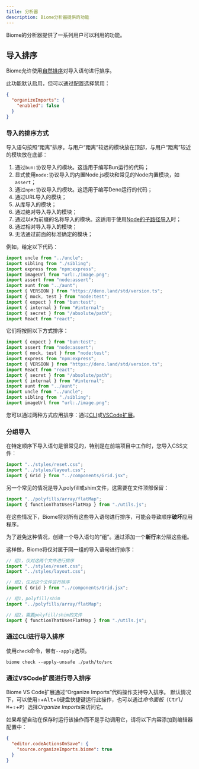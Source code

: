 ```yaml
---
title: 分析器
description: Biome分析器提供的功能
---
```


Biome的分析器提供了一系列用户可以利用的功能。

## 导入排序

Biome允许使用[自然排序](https://en.wikipedia.org/wiki/Natural_sort_order)对导入语句进行排序。

此功能默认启用，但可以通过配置选择禁用：

```json title="biome.json"
{
  "organizeImports": {
    "enabled": false
  }
}
```

### 导入的排序方式

导入语句按照“距离”排序。与用户“距离”较远的模块放在顶部，与用户“距离”较近的模块放在底部：

1. 通过`bun:`协议导入的模块。这适用于编写Bun运行的代码；
2. 显式使用`node:`协议导入的内置Node.js模块和常见的Node内置模块，如`assert`；
3. 通过`npm:`协议导入的模块。这适用于编写Deno运行的代码；
4. 通过URL导入的模块；
5. 从库导入的模块；
6. 通过绝对导入导入的模块；
7. 通过以`#`为前缀的名称导入的模块。这适用于使用[Node的子路径导入](https://nodejs.org/api/packages.html#subpath-imports)时；
8. 通过相对导入导入的模块；
9. 无法通过前面的标准确定的模块；

例如，给定以下代码：

```ts title="example.ts"
import uncle from "../uncle";
import sibling from "./sibling";
import express from "npm:express";
import imageUrl from "url:./image.png";
import assert from "node:assert";
import aunt from "../aunt";
import { VERSION } from "https://deno.land/std/version.ts";
import { mock, test } from "node:test";
import { expect } from "bun:test";
import { internal } from "#internal";
import { secret } from "/absolute/path";
import React from "react";
```

它们将按照以下方式排序：

```ts title="example.ts"
import { expect } from "bun:test";
import assert from "node:assert";
import { mock, test } from "node:test";
import express from "npm:express";
import { VERSION } from "https://deno.land/std/version.ts";
import React from "react";
import { secret } from "/absolute/path";
import { internal } from "#internal";
import aunt from "../aunt";
import uncle from "../uncle";
import sibling from "./sibling";
import imageUrl from "url:./image.png";
```

您可以通过两种方式应用排序：通过[CLI](#通过cli进行导入排序)或[VSCode扩展](#通过vscode扩展进行导入排序)。

### 分组导入

在特定顺序下导入语句是很常见的，特别是在前端项目中工作时，您导入CSS文件：

```js title="example.js"
import "../styles/reset.css";
import "../styles/layout.css";
import { Grid } from "../components/Grid.jsx";
```

另一个常见的情况是导入polyfill或shim文件，这需要在文件顶部保留：

```js title="example.js"
import "../polyfills/array/flatMap";
import { functionThatUsesFlatMap } from "./utils.js";
```

在这些情况下，Biome将对所有这些导入语句进行排序，可能会导致顺序**破坏**应用程序。

为了避免这种情况，创建一个导入语句的“组”。通过添加一个**新行**来分隔这些组。

这样做，Biome将仅对属于同一组的导入语句进行排序：

```js title="example.js"
// 组1，仅对这两个文件进行排序
import "../styles/reset.css";
import "../styles/layout.css";

// 组2，仅对这个文件进行排序
import { Grid } from "../components/Grid.jsx";
```

```js title="example.js"
// 组1，polyfill/shim
import "../polyfills/array/flatMap";

// 组2，需要polyfill/shim的文件
import { functionThatUsesFlatMap } from "./utils.js";
```

### 通过CLI进行导入排序

使用`check`命令，带有`--apply`选项。

```shell
biome check --apply-unsafe ./path/to/src
```

### 通过VSCode扩展进行导入排序

Biome VS Code扩展通过“Organize Imports”代码操作支持导入排序。
默认情况下，可以使用<kbd title="Shift">⇧</kbd>+<kbd>Alt</kbd>+<kbd>O</kbd>键盘快捷键运行此操作，也可以通过*命令面板*（<kbd>Ctrl</kbd>/<kbd title="Cmd">⌘</kbd>+<kbd title="Shift">⇧</kbd>+<kbd>P</kbd>）选择*Organize Imports*来访问它。

如果希望自动在保存时运行该操作而不是手动调用它，请将以下内容添加到编辑器配置中：

```json title="biome.json"
{
  "editor.codeActionsOnSave": {
    "source.organizeImports.biome": true
  }
}
```
